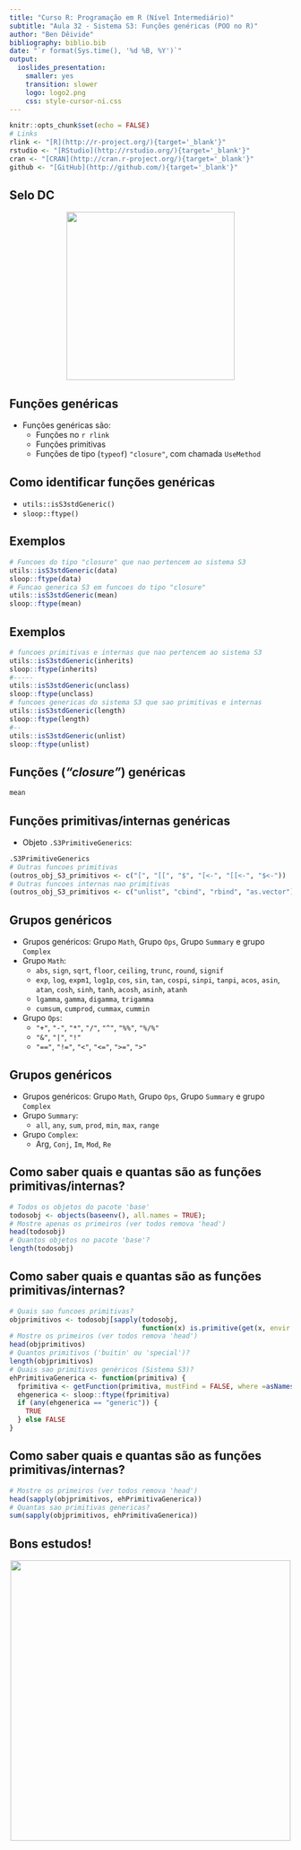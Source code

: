 ```yaml
---
title: "Curso R: Programação em R (Nível Intermediário)"
subtitle: "Aula 32 - Sistema S3: Funções genéricas (POO no R)"
author: "Ben Dêivide"
bibliography: biblio.bib
date: "`r format(Sys.time(), '%d %B, %Y')`"
output: 
  ioslides_presentation: 
    smaller: yes
    transition: slower
    logo: logo2.png
    css: style-cursor-ni.css
---
```


```r
knitr::opts_chunk$set(echo = FALSE)
# Links
rlink <- "[R](http://r-project.org/){target='_blank'}"
rstudio <- "[RStudio](http://rstudio.org/){target='_blank'}"
cran <- "[CRAN](http://cran.r-project.org/){target='_blank'}"
github <- "[GitHub](http://github.com/){target='_blank'}"
```


<!--
YAML:
date: "`r format(Sys.time(), '%d %B, %Y')`"
=====
APRESENTACAO:

Inserir nas secoes:
{data-background=boards.jpg data-background-size=cover}
-->


## Selo DC

<center>
[![](SeloDC-preto.png){height=300 width=300}](https://bendeivide.github.io/dc/){target="_blank"}
</center>

## Funções genéricas

- Funções genéricas são:
  - Funções no `r rlink`
  - Funções primitivas
  - Funções de tipo (`typeof`) `"closure"`, com chamada `UseMethod`
  
## Como identificar funções genéricas

- `utils::isS3stdGeneric()`
- `sloop::ftype()`

## Exemplos

```r
# Funcoes do tipo "closure" que nao pertencem ao sistema S3
utils::isS3stdGeneric(data)
sloop::ftype(data)
# Funcao generica S3 em funcoes do tipo "closure"
utils::isS3stdGeneric(mean)
sloop::ftype(mean)
```

## Exemplos

```r
# funcoes primitivas e internas que nao pertencem ao sistema S3
utils::isS3stdGeneric(inherits)
sloop::ftype(inherits)
#-----
utils::isS3stdGeneric(unclass)
sloop::ftype(unclass)
# funcoes genericas do sistema S3 que sao primitivas e internas
utils::isS3stdGeneric(length)
sloop::ftype(length)
#--
utils::isS3stdGeneric(unlist)
sloop::ftype(unlist)
```

## Funções (*"closure"*) genéricas

```r
mean
```

## Funções primitivas/internas genéricas

- Objeto `.S3PrimitiveGenerics`:

```r
.S3PrimitiveGenerics
# Outras funcoes primitivas
(outros_obj_S3_primitivos <- c("[", "[[", "$", "[<-", "[[<-", "$<-"))
# Outras funcoes internas nao primitivas
(outros_obj_S3_primitivos <- c("unlist", "cbind", "rbind", "as.vector"))
```

## Grupos genéricos

- Grupos genéricos: Grupo `Math`, Grupo `Ops`, Grupo `Summary` e grupo `Complex`
- Grupo `Math`: 
  - `abs`, `sign`, `sqrt`, `floor`, `ceiling`, `trunc`, `round`, `signif`
  - `exp`, `log`, `expm1`, `log1p`, `cos`, `sin`, `tan`, `cospi`, `sinpi`, `tanpi`, `acos`, `asin`, `atan`, `cosh`, `sinh`, `tanh`, `acosh`, `asinh`, `atanh`
  - `lgamma`, `gamma`, `digamma`, `trigamma`
  - `cumsum`, `cumprod`, `cummax`, `cummin`

- Grupo `Ops`:
  - `"+"`, `"-"`, `"*"`, `"/"`, `"^"`, `"%%"`, `"%/%"`
  - `"&"`, `"|"`, `"!"`
  - `"=="`, `"!="`, `"<"`, `"<="`, `">="`, `">"`

## Grupos genéricos

- Grupos genéricos: Grupo `Math`, Grupo `Ops`, Grupo `Summary` e grupo `Complex`
- Grupo `Summary`:
  - `all`, `any`, `sum`, `prod`, `min`, `max`, `range`

- Grupo `Complex`:
  - Arg, `Conj`, `Im`, `Mod`, `Re`




## Como saber quais e quantas são as funções primitivas/internas?

```r
# Todos os objetos do pacote 'base'
todosobj <- objects(baseenv(), all.names = TRUE); 
# Mostre apenas os primeiros (ver todos remova 'head')
head(todosobj)
# Quantos objetos no pacote 'base'?
length(todosobj)
```

## Como saber quais e quantas são as funções primitivas/internas?

```r
# Quais sao funcoes primitivas?
objprimitivos <- todosobj[sapply(todosobj,  
                                 function(x) is.primitive(get(x, envir = baseenv())))]
# Mostre os primeiros (ver todos remova 'head')
head(objprimitivos)
# Quantos primitivos ('buitin' ou 'special')?
length(objprimitivos)
# Quais sao primitivos genéricos (Sistema S3)?
ehPrimitivaGenerica <- function(primitiva) {
  fprimitiva <- getFunction(primitiva, mustFind = FALSE, where =asNamespace("base"))
  ehgenerica <- sloop::ftype(fprimitiva)
  if (any(ehgenerica == "generic")) {
    TRUE
  } else FALSE
}
```

## Como saber quais e quantas são as funções primitivas/internas?

```r
# Mostre os primeiros (ver todos remova 'head')
head(sapply(objprimitivos, ehPrimitivaGenerica))
# Quantas sao primitivas genericas?
sum(sapply(objprimitivos, ehPrimitivaGenerica))
```

## Bons estudos!

<center>
[![](logo2.png){height=500 width=500}](https://bendeivide.github.io/courses/cursor/){target="_blank"}
</center>


